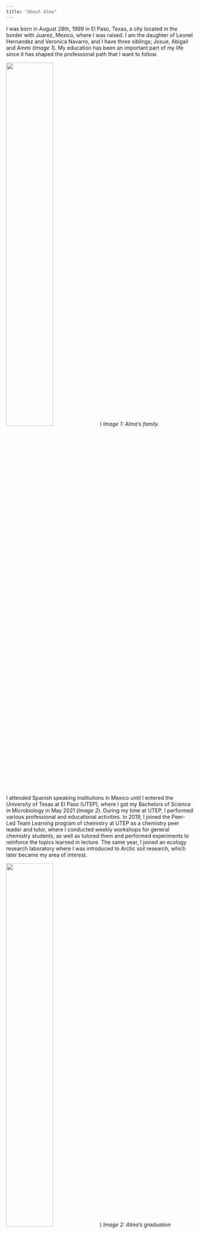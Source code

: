 ```yaml
---
title: "About Alma"
---
```


I was born in August 28th, 1999 in El Paso, Texas, a city located in the border with Juarez, Mexico, where I was raised. I am the daughter of Leonel Hernandez and Veronica Navarro, and I have three siblings; Josue, Abigail and Ammi (*Image 1*). My education has been an important part of my life since it has shaped the professional path that I want to follow. 

<img src="images\image1.jpg" style="width:50%">)
*Image 1: Alma's family.*

I attended Spanish speaking institutions in Mexico until I entered the University of Texas at El Paso (UTEP), where I got my Bachelors of Science in Microbiology in May 2021 (*Image 2*). During my time at UTEP, I performed various professional and educational activities. In 2019, I joined the Peer-Led Team Learning program of chemistry at UTEP as a chemistry peer leader and tutor, where I conducted weekly workshops for general chemistry students, as well as tutored them and performed experiments to reinforce the topics learned in lecture. The same year, I joined an ecology research laboratory where I was introduced to Arctic soil research, which later became my area of interest. 

<img src="images\image2.jpg" style="width:50%">)
*Image 2: Alma's graduation ceremony at UTEP.*

In 2021, I received the NSF Graduate Research Fellowship Award, which allowed me to continue my studies. I am currently a master's student in Ecosystem Science at the University of New Hampshire, and I intend to do research related to microbial activity in Arctic soils. My family and God are my motivation to keep pursuing my dreams and become a better person every day.

